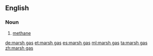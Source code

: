 ==English==
{{wikipedia}}

===Noun===
{{en-noun|head=[[marsh]] [[gas]]|-}}

# {{chemistry}} [[methane]]

[[de:marsh gas]]
[[et:marsh gas]]
[[es:marsh gas]]
[[ml:marsh gas]]
[[ta:marsh gas]]
[[zh:marsh gas]]